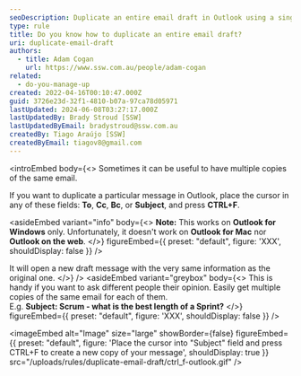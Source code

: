 ```yaml
---
seoDescription: Duplicate an entire email draft in Outlook using a single keystroke with CTRL+F.
type: rule
title: Do you know how to duplicate an entire email draft?
uri: duplicate-email-draft
authors:
  - title: Adam Cogan
    url: https://www.ssw.com.au/people/adam-cogan
related:
  - do-you-manage-up
created: 2022-04-16T00:10:47.000Z
guid: 3726e23d-32f1-4810-b07a-97ca78d05971
lastUpdated: 2024-06-08T03:27:17.000Z
lastUpdatedBy: Brady Stroud [SSW]
lastUpdatedByEmail: bradystroud@ssw.com.au
createdBy: Tiago Araújo [SSW]
createdByEmail: tiagov8@gmail.com
---
```


<introEmbed
  body={<>
Sometimes it can be useful to have multiple copies of the same email.

If you want to duplicate a particular message in Outlook, place the cursor in any of these fields: **To**, **Cc**, **Bc**, or **Subject**, and press **CTRL+F**.

<introYoutube url="https://youtu.be/20qslwUxFEg" description="Video: Duplicate an entire email in one keystroke in Microsoft Outlook (3 min)" />

<asideEmbed
  variant="info"
  body={<>
    **Note:** This works on **Outlook for Windows** only. Unfortunately, it doesn't work on **Outlook for Mac** nor **Outlook on the web**.
  </>}
  figureEmbed={{
    preset: "default",
    figure: 'XXX',
    shouldDisplay: false
  }}
/>

It will open a new draft message with the very same information as the original one.
  </>}
/>
<asideEmbed
  variant="greybox"
  body={<>
    This is handy if you want to ask different people their opinion. Easily get multiple copies of the same email for each of them.\
E.g. **Subject: Scrum - what is the best length of a Sprint?**
  </>}
  figureEmbed={{
    preset: "default",
    figure: 'XXX',
    shouldDisplay: false
  }}
/>


<imageEmbed
  alt="Image"
  size="large"
  showBorder={false}
  figureEmbed={{
    preset: "default",
    figure: 'Place the cursor into "Subject" field and press CTRL+F to create a new copy of your message',
    shouldDisplay: true
  }}
  src="/uploads/rules/duplicate-email-draft/ctrl_f-outlook.gif"
/>
